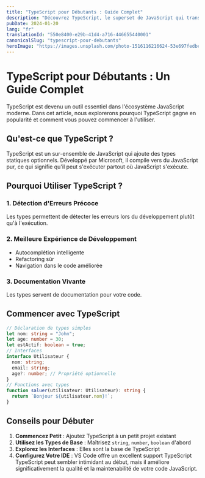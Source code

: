 ```yaml
---
title: "TypeScript pour Débutants : Guide Complet"
description: "Découvrez TypeScript, le superset de JavaScript qui transforme votre expérience de développement. Guide complet pour bien commencer."
pubDate: 2024-01-20
lang: "fr"
translationId: "550e8400-e29b-41d4-a716-446655440001"
canonicalSlug: "typescript-pour-debutants"
heroImage: "https://images.unsplash.com/photo-1516116216624-53e697fedbea?ixlib=rb-4.0.3&auto=format&fit=crop&w=1200&h=600&q=80"
---
```

# TypeScript pour Débutants : Un Guide Complet
TypeScript est devenu un outil essentiel dans l'écosystème JavaScript moderne. Dans cet article, nous explorerons pourquoi TypeScript gagne en popularité et comment vous pouvez commencer à l'utiliser.
## Qu'est-ce que TypeScript ?
TypeScript est un sur-ensemble de JavaScript qui ajoute des types statiques optionnels. Développé par Microsoft, il compile vers du JavaScript pur, ce qui signifie qu'il peut s'exécuter partout où JavaScript s'exécute.
## Pourquoi Utiliser TypeScript ?
### 1. Détection d'Erreurs Précoce
Les types permettent de détecter les erreurs lors du développement plutôt qu'à l'exécution.
### 2. Meilleure Expérience de Développement
- Autocomplétion intelligente
- Refactoring sûr
- Navigation dans le code améliorée
### 3. Documentation Vivante
Les types servent de documentation pour votre code.
## Commencer avec TypeScript
```typescript
// Déclaration de types simples
let nom: string = "John";
let age: number = 30;
let estActif: boolean = true;
// Interfaces
interface Utilisateur {
  nom: string;
  email: string;
  age?: number; // Propriété optionnelle
}
// Fonctions avec types
function saluer(utilisateur: Utilisateur): string {
  return `Bonjour ${utilisateur.nom}!`;
}
```
## Conseils pour Débuter
1. **Commencez Petit** : Ajoutez TypeScript à un petit projet existant
2. **Utilisez les Types de Base** : Maîtrisez `string`, `number`, `boolean` d'abord
3. **Explorez les Interfaces** : Elles sont la base de TypeScript
4. **Configurez Votre IDE** : VS Code offre un excellent support TypeScript
TypeScript peut sembler intimidant au début, mais il améliore significativement la qualité et la maintenabilité de votre code JavaScript.

